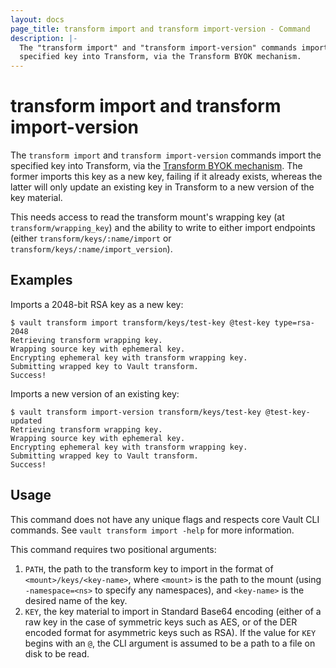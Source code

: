 ```yaml
---
layout: docs
page_title: transform import and transform import-version - Command
description: |-
  The "transform import" and "transform import-version" commands import the
  specified key into Transform, via the Transform BYOK mechanism.
---
```


# transform import and transform import-version

The `transform import` and `transform import-version` commands import the
specified key into Transform, via the [Transform BYOK
mechanism](/vault/docs/secrets/transform#bring-your-own-key-byok). The former
imports this key as a new key, failing if it already exists, whereas the
latter will only update an existing key in Transform to a new version of the
key material.

This needs access to read the transform mount's wrapping key (at
`transform/wrapping_key`) and the ability to write to either import
endpoints (either `transform/keys/:name/import` or
`transform/keys/:name/import_version`).

## Examples

Imports a 2048-bit RSA key as a new key:

```
$ vault transform import transform/keys/test-key @test-key type=rsa-2048
Retrieving transform wrapping key.
Wrapping source key with ephemeral key.
Encrypting ephemeral key with transform wrapping key.
Submitting wrapped key to Vault transform.
Success!
```

Imports a new version of an existing key:

```
$ vault transform import-version transform/keys/test-key @test-key-updated
Retrieving transform wrapping key.
Wrapping source key with ephemeral key.
Encrypting ephemeral key with transform wrapping key.
Submitting wrapped key to Vault transform.
Success!
```

## Usage

This command does not have any unique flags and respects core Vault CLI
commands. See `vault transform import -help` for more information.

This command requires two positional arguments:

 1. `PATH`, the path to the transform key to import in the format of
    `<mount>/keys/<key-name>`, where `<mount>` is the path to the mount
    (using `-namespace=<ns>` to specify any namespaces), and `<key-name>`
    is the desired name of the key.
 2. `KEY`, the key material to import in Standard Base64 encoding (either
    of a raw key in the case of symmetric keys such as AES, or of the DER
    encoded format for asymmetric keys such as RSA). If the value for `KEY`
    begins with an `@`, the CLI argument is assumed to be a path to a file
    on disk to be read.
